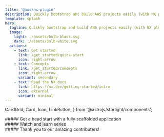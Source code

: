 ```yaml
---
title: '@aws/nx-plugin'
description: Quickly bootstrap and build AWS projects easily (with NX plugins)
template: splash
hero:
  tagline: Quickly bootstrap and build AWS projects easily (with NX plugins)
  image:
    light: ./assets/bulb-black.svg
    dark: ./assets/bulb-white.svg
  actions:
    - text: Get started
      link: /get_started/quick-start
      icon: right-arrow
    - text: Concepts
      link: /get_started/concepts
      icon: right-arrow
      variant: secondary
    - text: Read the NX docs
      link: https://nx.dev/getting-started/intro
      icon: external
      variant: minimal
---
```


  CardGrid,
  Card,
  Icon,
  LinkButton,
} from '@astrojs/starlight/components';

<div class='container three-column'>
##### Get a head start with a fully scaffolded application

<CardGrid>
  <Card title="Add components to your project">
    <Icon name="seti:image" size="100px"/>
  </Card>
  <Card title="Share code & collaborate seamlessly">
    <Icon name="seti:image" size="100px"/>
  </Card>
  <Card title="Customize your projects, your way">
    <Icon name="seti:image" size="100px"/>
  </Card>
</CardGrid>
</div>

<div class='container'>
##### Watch and learn series

<a href="/videos/course/overview">
  <VideoPlayer link="https://www.youtube.com/watch?v=5u0Ds7wzUeI" />
</a>

</div>

<div class="container">
  ##### Thank you to our amazing contributers!
  <ContributorList githubRepo="aws/aws-pdk" />
</div>
